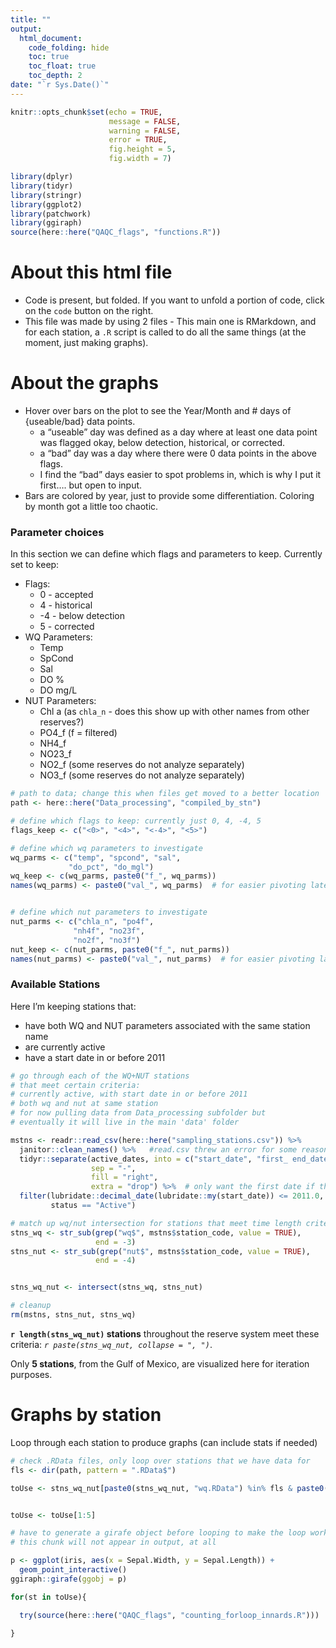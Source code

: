 ```yaml
---
title: ""
output: 
  html_document:
    code_folding: hide
    toc: true
    toc_float: true
    toc_depth: 2
date: "`r Sys.Date()`"
---
```


```r
knitr::opts_chunk$set(echo = TRUE,
                      message = FALSE,
                      warning = FALSE,
                      error = TRUE,
                      fig.height = 5,
                      fig.width = 7)

library(dplyr)
library(tidyr)
library(stringr)
library(ggplot2)
library(patchwork)
library(ggiraph)
source(here::here("QAQC_flags", "functions.R"))
```

# About this html file  

-  Code is present, but folded. If you want to unfold a portion of code, click on the `code` button on the right.  
-  This file was made by using 2 files - This main one is RMarkdown, and for each station, a `.R` script is called to do all the same things (at the moment, just making graphs).      


# About the graphs  

-  Hover over bars on the plot to see the Year/Month and # days of {useable/bad} data points.  
    -  a "useable" day was defined as a day where at least one data point was flagged okay, below detection, historical, or corrected.  
    -  a "bad" day was a day where there were 0 data points in the above flags.  
    -  I find the "bad" days easier to spot problems in, which is why I put it first.... but open to input.  
-  Bars are colored by year, just to provide some differentiation. Coloring by month got a little too chaotic.  



### Parameter choices  

In this section we can define which flags and parameters to keep. Currently set to keep:  

-  Flags:  
    -  0 - accepted  
    -  4 - historical  
    -  -4 - below detection  
    -  5 - corrected  
-  WQ Parameters:  
    -  Temp  
    -  SpCond  
    -  Sal  
    -  DO %  
    -  DO mg/L  
-  NUT Parameters:  
    -  Chl a (as `chla_n` - does this show up with other names from other reserves?)  
    -  PO4_f (f = filtered)  
    -  NH4_f  
    -  NO23_f  
    -  NO2_f  (some reserves do not analyze separately)  
    -  NO3_f  (some reserves do not analyze separately)  

```r
# path to data; change this when files get moved to a better location
path <- here::here("Data_processing", "compiled_by_stn")
```

```r
# define which flags to keep: currently just 0, 4, -4, 5
flags_keep <- c("<0>", "<4>", "<-4>", "<5>")

# define which wq parameters to investigate
wq_parms <- c("temp", "spcond", "sal",
             "do_pct", "do_mgl")
wq_keep <- c(wq_parms, paste0("f_", wq_parms))
names(wq_parms) <- paste0("val_", wq_parms)  # for easier pivoting later


# define which nut parameters to investigate
nut_parms <- c("chla_n", "po4f", 
              "nh4f", "no23f", 
              "no2f", "no3f")
nut_keep <- c(nut_parms, paste0("f_", nut_parms))
names(nut_parms) <- paste0("val_", nut_parms)  # for easier pivoting later

```

### Available Stations  

Here I'm keeping stations that:  

-  have both WQ and NUT parameters associated with the same station name  
-  are currently active  
-  have a start date in or before 2011  

```r
# go through each of the WQ+NUT stations
# that meet certain criteria:
# currently active, with start date in or before 2011
# both wq and nut at same station
# for now pulling data from Data_processing subfolder but 
# eventually it will live in the main 'data' folder

mstns <- readr::read_csv(here::here("sampling_stations.csv")) %>%
  janitor::clean_names() %>%   #read.csv threw an error for some reason
  tidyr::separate(active_dates, into = c("start_date", "first_ end_date"),
                  sep = "-",
                  fill = "right",
                  extra = "drop") %>%  # only want the first date if there are multiples
  filter(lubridate::decimal_date(lubridate::my(start_date)) <= 2011.0,
         status == "Active")

# match up wq/nut intersection for stations that meet time length criteria
stns_wq <- str_sub(grep("wq$", mstns$station_code, value = TRUE),
                   end = -3)
stns_nut <- str_sub(grep("nut$", mstns$station_code, value = TRUE),
                   end = -4)


stns_wq_nut <- intersect(stns_wq, stns_nut)

# cleanup  
rm(mstns, stns_nut, stns_wq)
```

**`r length(stns_wq_nut)` stations** throughout the reserve system meet these criteria:  *`r paste(stns_wq_nut, collapse = ", ")`*.  

Only **5 stations**, from the Gulf of Mexico, are visualized here for iteration purposes.  




# Graphs by station  

Loop through each station to produce graphs (can include stats if needed)  

```r
# check .RData files, only loop over stations that we have data for
fls <- dir(path, pattern = ".RData$")

toUse <- stns_wq_nut[paste0(stns_wq_nut, "wq.RData") %in% fls & paste0(stns_wq_nut, "nut.RData") %in% fls]


toUse <- toUse[1:5]
```

```r
# have to generate a girafe object before looping to make the loop work
# this chunk will not appear in output, at all

p <- ggplot(iris, aes(x = Sepal.Width, y = Sepal.Length)) +
  geom_point_interactive()
ggiraph::girafe(ggobj = p)
```


```r
for(st in toUse){

  try(source(here::here("QAQC_flags", "counting_forloop_innards.R")))

}
```

